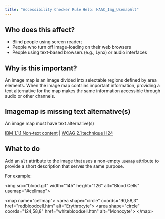 ```yaml
---
title: "Accessibility Checker Rule Help: HAAC_Img_UsemapAlt"
---
```


<div className="toolHelp">
<Row>
<Column colLg={5} colMd={3} colSm={4} className="toolLeft">

## Who does this affect?

* Blind people using screen readers
* People who turn off image-loading on their web browsers
* People using text-based browsers (e.g., Lynx) or audio interfaces

## Why is this important?

An image map is an image divided into selectable regions defined by area elements. When the image map contains important information, providing a text alternative for the map makes the same information accessible through audio or other channels.

</Column>
<Column colLg={11} colMd={5} colSm={4} className="toolMain">

<div id="locLevel"></div>

## Imagemap is missing text alternative(s)
An image map must have text alternative(s)

[IBM 1.1.1 Non-text content](http://www.ibm.com/able/guidelines/ci162/non_text_content.html) | [WCAG  2.1 technique H24](https://www.w3.org/TR/WCAG20-TECHS/H24)

<div id="locSnippet"></div>

## What to do

Add an `alt` attribute to the image that uses a non-empty `usemap` attribute to provide a short description that serves the same purpose.

For example:

<CodeSnippet type="multi" light={true}>&lt;img src="blood.gif" width="145" height="126" alt="Blood Cells" usemap="#cellmap"&gt;

&lt;map name="cellmap"&gt;
&lt;area shape="circle" coords="90,58,3"  href="redbloodcell.htm" alt="Erythrocyte"&gt;
&lt;area shape="circle" coords="124,58,8" href="whitebloodcell.htm" alt="Monocyte"&gt;
&lt;/map&gt;</CodeSnippet>

</Column>
</Row>
</div>

